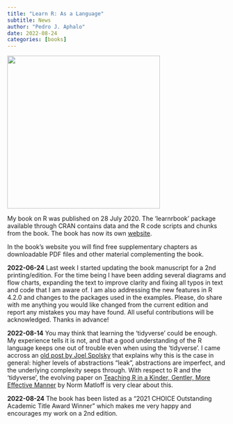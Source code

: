 ```yaml
---
title: "Learn R: As a Language"
subtitle: News
author: "Pedro J. Aphalo"
date: 2022-08-24
categories: [books]
---
```


![](frontcover-9780367182533-702x1024.jpg){fig-align="center" width="351"}

My book on R was published on 28 July 2020. The 'learnrbook' package available through CRAN contains data and the R code scripts and chunks from the book. The book has now its own [website](https://www.learnr-book.info).

In the book's website you will find free supplementary chapters as downloadable PDF files and other material complementing the book.

**2022-06-24** Last week I started updating the book manuscript for a 2nd printing/edition. For the time being I have been adding several diagrams and flow charts, expanding the text to improve clarity and fixing all typos in text and code that I am aware of. I am also addressing the new features in R 4.2.0 and changes to the packages used in the examples. Please, do share with me anything you would like changed from the current edition and report any mistakes you may have found. All useful contributions will be acknowledged. Thanks in advance!

**2022-08-14** You may think that learning the 'tidyverse' could be enough. My experience tells it is not, and that a good understanding of the R language keeps one out of trouble even when using the 'tidyverse'. I came accross an [old post by Joel Spolsky](https://www.joelonsoftware.com/2002/11/11/the-law-of-leaky-abstractions/) that explains why this is the case in general: higher levels of abstractions "leak", abstractions are imperfect, and the underlying complexity seeps through. With respect to R and the 'tidyverse', the evolving paper on [Teaching R in a Kinder, Gentler, More Effective Manner](https://github.com/matloff/TidyverseSkeptic) by Norm Matloff is very clear about this.

**2022-08-24** The book has been listed as a "2021 CHOICE Outstanding Academic Title Award Winner" which makes me very happy and encourages my work on a 2nd edition.

